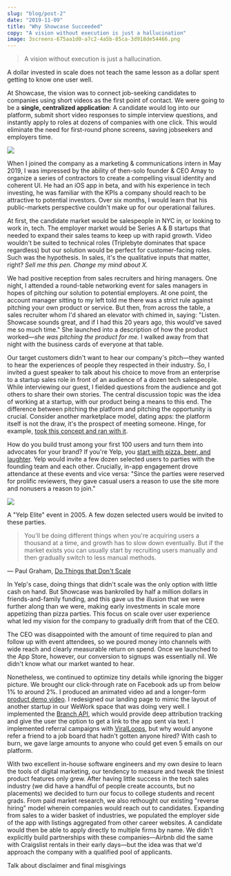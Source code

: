```yaml
---
slug: "blog/post-2"
date: "2019-11-09"
title: "Why Showcase Succeeded"
copy: "A vision without execution is just a hallucination"
image: 3screens-675aa1d0-a7c2-4a5b-85ca-3d918de54466.png
---
```


> A vision without execution is just a hallucination.

A dollar invested in scale does not teach the same lesson as a dollar spent getting to know one user well. 

At Showcase, the vision was to connect job-seeking candidates to companies using short videos as the first point of contact. We were going to be a **single, centralized application**: A candidate would log into our platform, submit short video responses to simple interview questions, and instantly apply to roles at dozens of companies with one click. This would eliminate the need for first-round phone screens, saving jobseekers and employers time.

![](./3screens-675aa1d0-a7c2-4a5b-85ca-3d918de54466.png)

When I joined the company as a marketing & communications intern in May 2019, I was impressed by the ability of then-solo founder & CEO Amay to organize a series of contractors to create a compelling visual identity and coherent UI. He had an iOS app in beta, and with his experience in tech investing, he was familiar with the KPIs a company should reach to be attractive to potential investors. Over six months, I would learn that his public-markets perspective couldn't make up for our operational failures.

At first, the candidate market would be salespeople in NYC in, or looking to work in, tech. The employer market would be Series A & B startups that needed to expand their sales teams to keep up with rapid growth. Video wouldn't be suited to technical roles (Triplebyte dominates that space regardless) but our solution would be perfect for customer-facing roles. Such was the hypothesis. In sales, it's the qualitative inputs that matter, right? *Sell me this pen. Change my mind about X.*

We had positive reception from sales recruiters and hiring managers. One night, I attended a round-table networking event for sales managers in hopes of pitching our solution to potential employers. At one point, the account manager sitting to my left told me there was a strict rule against pitching your own product or service. But then, from across the table, a sales recruiter whom I'd shared an elevator with chimed in, saying: "Listen. Showcase sounds great, and if I had this 20 years ago, this would've saved me so much time." She launched into a description of how the product worked—*she was pitching the product for me.* I walked away from that night with the business cards of everyone at that table.

Our target customers didn't want to hear our company's pitch—they wanted to hear the experiences of people they respected in their industry. So, I invited a guest speaker to talk about his choice to move from an enterprise to a startup sales role in front of an audience of a dozen tech salespeople. While interviewing our guest, I fielded questions from the audience and got others to share their own stories. The central discussion topic was the idea of working at a startup, with our product being a means to this end. The difference between pitching the platform and pitching the opportunity is crucial. Consider another marketplace model, dating apps: the platform itself is not the draw, it's the prospect of meeting someone. Hinge, for example, [took this concept and ran with it](https://hinge.co/designed-to-be-deleted).

How do you build trust among your first 100 users and turn them into advocates for your brand? If you're Yelp, you [start with pizza, beer, and laughter](https://medium.com/swlh/building-yelp-bc4e62c4db3b). Yelp would invite a few dozen selected users to parties with the founding team and each other. Crucially, in-app engagement drove attendance at these events and vice versa: "Since the parties were reserved for prolific reviewers, they gave casual users a reason to use the site more and nonusers a reason to join."

![](./Untitled-1c6bcd1c-7d1b-46c8-bd52-7417fb7ab673.png)

A "Yelp Elite" event in 2005. A few dozen selected users would be invited to these parties.

> You'll be doing different things when you're acquiring users a thousand at a time, and growth has to slow down eventually. But if the market exists you can usually start by recruiting users manually and then gradually switch to less manual methods.

— Paul Graham, [Do Things that Don't Scale](http://paulgraham.com/ds.html)

In Yelp's case, doing things that didn't scale was the only option with little cash on hand. But Showcase was bankrolled by half a million dollars in friends-and-family funding, and this gave us the illusion that we were further along than we were, making early investments in scale more appetizing than pizza parties. This focus on scale over user experience what led my vision for the company to gradually drift from that of the CEO.

The CEO was disappointed with the amount of time required to plan and follow up with event attendees, so we poured money into channels with wide reach and clearly measurable return on spend. Once we launched to the App Store, however, our conversion to signups was essentially nil. We didn't know what our market wanted to hear.

Nonetheless, we continued to optimize tiny details while ignoring the bigger picture. We brought our click-through rate on Facebook ads up from below 1% to around 2%. I produced an animated video ad and a longer-form [product demo video](https://vimeo.com/348680698). I redesigned our landing page to mimic the layout of another startup in our WeWork space that was doing very well. I implemented the [Branch API](https://branch.io/), which would provide deep attribution tracking and give the user the option to get a link to the app sent via text. I implemented referral campaigns with [ViralLoops](https://viral-loops.com/), but why would anyone refer a friend to a job board that hadn't gotten anyone hired? With cash to burn, we gave large amounts to anyone who could get even 5 emails on our platform.

With two excellent in-house software engineers and my own desire to learn the tools of digital marketing, our tendency to measure and tweak the tiniest product features only grew. After having little success in the tech sales industry (we did have a handful of people create accounts, but no placements) we decided to turn our focus to college students and recent grads. From paid market research, we also rethought our existing "reverse hiring" model wherein companies would reach out to candidates. Expanding from sales to a wider basket of industries, we populated the employer side of the app with listings aggregated from other career websites. A candidate would then be able to apply directly to multiple firms by name. We didn't explicitly build partnerships with these companies—Airbnb did the same with Craigslist rentals in their early days—but the idea was that we'd approach the company with a qualified pool of applicants.

Talk about disclaimer and final misgivings